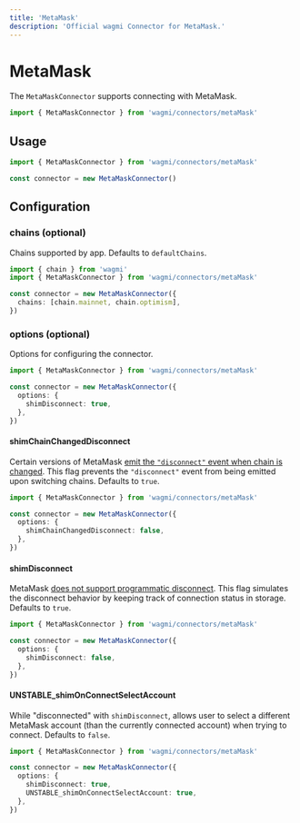 ```yaml
---
title: 'MetaMask'
description: 'Official wagmi Connector for MetaMask.'
---
```


# MetaMask

The `MetaMaskConnector` supports connecting with MetaMask.

```ts
import { MetaMaskConnector } from 'wagmi/connectors/metaMask'
```

## Usage

```ts
import { MetaMaskConnector } from 'wagmi/connectors/metaMask'

const connector = new MetaMaskConnector()
```

## Configuration

### chains (optional)

Chains supported by app. Defaults to `defaultChains`.

```ts {5}
import { chain } from 'wagmi'
import { MetaMaskConnector } from 'wagmi/connectors/metaMask'

const connector = new MetaMaskConnector({
  chains: [chain.mainnet, chain.optimism],
})
```

### options (optional)

Options for configuring the connector.

```ts {4-6}
import { MetaMaskConnector } from 'wagmi/connectors/metaMask'

const connector = new MetaMaskConnector({
  options: {
    shimDisconnect: true,
  },
})
```

#### shimChainChangedDisconnect

Certain versions of MetaMask [emit the `"disconnect"` event when chain is changed](https://github.com/MetaMask/metamask-extension/issues/13375#issuecomment-1027663334). This flag prevents the `"disconnect"` event from being emitted upon switching chains. Defaults to `true`.

```ts {5}
import { MetaMaskConnector } from 'wagmi/connectors/metaMask'

const connector = new MetaMaskConnector({
  options: {
    shimChainChangedDisconnect: false,
  },
})
```

#### shimDisconnect

MetaMask [does not support programmatic disconnect](https://github.com/MetaMask/metamask-extension/issues/10353). This flag simulates the disconnect behavior by keeping track of connection status in storage. Defaults to `true`.

```ts {5}
import { MetaMaskConnector } from 'wagmi/connectors/metaMask'

const connector = new MetaMaskConnector({
  options: {
    shimDisconnect: false,
  },
})
```

#### UNSTABLE_shimOnConnectSelectAccount

While "disconnected" with `shimDisconnect`, allows user to select a different MetaMask account (than the currently connected account) when trying to connect. Defaults to `false`.

```ts {6}
import { MetaMaskConnector } from 'wagmi/connectors/metaMask'

const connector = new MetaMaskConnector({
  options: {
    shimDisconnect: true,
    UNSTABLE_shimOnConnectSelectAccount: true,
  },
})
```
